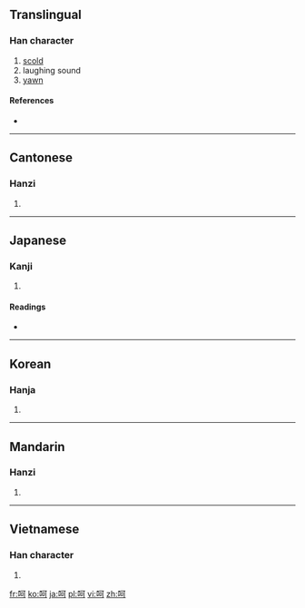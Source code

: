 {{also|訶}}
==Translingual==

===Han character===
{{Han char|rn=30|rad=口|as=05|sn=8|four=6102<sub>0</sub>|canj=口一弓口 (RMNR)}}

# [[scold]]
# laughing sound
# [[yawn]]

====References====
* {{Han ref|kx=0183.020|dkj=03459|dj=0402.030|hdz=10598.100|uh=5475|ud=21621|bh=A8FE|bd=43262}}

----

==Cantonese==

===Hanzi===
{{yue-hanzi|jyut=|y=ho1}}

# {{defn|Cantonese|sort=口05}}

----

==Japanese==

===Kanji===
{{ja-kanji|grade=|rs=口05}}

# {{defn|Japanese|sort=口05}}

====Readings====
* {{ja-readings|on=[[か]] (ka)|kun=[[しかる]] (shikaru), [[わらう]] (warau)}}

----

==Korean==

===Hanja===
{{ko-hanja|hangeul=가|rv=ga|mr=ka}}

# {{defn|Korean|sort=口05}}

----

==Mandarin==

===Hanzi===
{{cmn-hanzi|pin=[[háo]] ([[hao2]]), [[hē]] ([[he1]])|wg=hao<sup>2</sup>, ho<sup>1</sup>}}

# {{defn|Mandarin|sort=口05}}

----

==Vietnamese==

===Han character===
{{vi-hantu|[[ha]], [[há]], [[hả]], [[hà]], [[khá]], [[khà]]|rs=口05}}

# {{defn|Vietnamese|sort=口05}}

[[fr:呵]]
[[ko:呵]]
[[ja:呵]]
[[pl:呵]]
[[vi:呵]]
[[zh:呵]]
